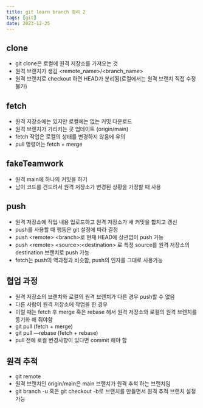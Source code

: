 ```yaml
---
title: git learn branch 정리 2
tags: [git]
date: 2023-12-25
---
```

## clone

- git clone은 로컬에 원격 저장소를 가져오는 것
- 원격 브랜치가 생김 \<remote_name\>/\<branch_name\>
- 원격 브랜치로 checkout 하면 HEAD가 분리됨(로컬에서는 원격 브랜치 직접 수정 불가)

## fetch

- 원격 저장소에는 있지만 로컬에는 없는 커밋 다운로드
- 원격 브랜치가 가리키는 곳 업데이트 (origin/main)
- fetch 작업은 로컬의 상태를 변경하지 않음에 유의
- pull 명령어는 fetch + merge

## fakeTeamwork

- 원격 main에 하나의 커밋을 하기
- 남이 코드를 건드려서 원격 저장소가 변경된 상황을 가정할 때 사용

## push

- 원격 저장소에 작업 내용 업로드하고 원격 저장소가 새 커밋을 합치고 갱신
- push를 사용할 때 행동은 git 설정에 따라 결정
- push \<remote\> \<branch\>로 현재 HEAD에 상관없이 push 가능
- push \<remote\> \<source\>:\<destination\> 로 특정 source를 원격 저장소의 destination 브랜치로 push 가능
- fetch는 push의 역과정과 비슷함, push의 인자를 그대로 사용가능

## 협업 과정

- 원격 저장소의 브랜치와 로컬의 원격 브랜치가 다른 경우 push할 수 없음
- 다른 사람이 원격 저장소에 작업을 한 경우
- 이럴 때는 fetch 후 merge 혹은 rebase 해서 원격 저장소와 로컬의 원격 브랜치를 동기화 해 줘야함
- git pull (fetch + merge)
- git pull —rebase (fetch + rebase)
- pull 전에 로컬 변경사항이 있다면 commit 해야 함

## 원격 추적

- git remote
- 원격 브랜치인 origin/main은 main 브랜치가 원격 추척 하는 브랜치임
- git branch -u 혹은 git checkout -b로 브랜치를 만들면서 원격 추적 브랜치 설정 가능